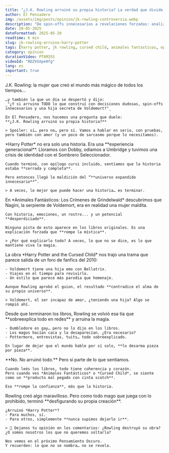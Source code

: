 ```yaml
---
title: "¿J.K. Rowling arruinó su propia historia? La verdad que divide a los fans"
author: El Pensadero
img: /assets/img/posts/opinion/jk-rowling-controversia.webp
description: "De spin-offs innecesarios a revelaciones forzadas: analizamos si la creadora de Harry Potter deshizo su propio legado… o si simplemente no supimos soltarlo."
date: 20-05-2025
dateFormatted: 2025-05-20
readtime: 6 min
slug: jk-rowling-arruino-harry-potter
tags: [harry potter, jk rowling, cursed child, animales fantasticos, opinion]
category: opinion
durationVideo: PT6M35S
videoId: "RDZVGXpe0fg"
lang: es
important: true
---
```



<Article>
  <Section title="🎬 Introducción">
    J.K. Rowling: la mujer que creó el mundo más mágico de todos los tiempos…

    …y también la que un día se despertó y dijo:
    _"¿Y si arruino TODO lo que construí con decisiones dudosas, spin-offs innecesarios y una hija secreta de Voldemort?"_

    En El Pensadero, nos hacemos una pregunta que duele:
    **¿J.K. Rowling arruinó su propia historia?**

    > Spoiler: sí… pero no… pero sí. Vamos a hablar en serio, con pruebas, pero también con amor (y un poco de sarcasmo porque lo necesitamos).

  </Section>

  <Section title="🧩 1. El legado era perfecto…">
    *Harry Potter* no era solo una historia. Era una **experiencia generacional**. Lloramos con Dobby, odiamos a Umbridge y tuvimos una crisis de identidad con el Sombrero Seleccionador.

    Cuando terminó, con epílogo cursi incluido, sentíamos que la historia estaba **cerrada y completa**.

    Pero entonces llegó la maldición del “**universo expandido innecesario**”.

    > A veces, lo mejor que puede hacer una historia… es terminar.

  </Section>

  <Section title="🐍 2. Nagini era… ¿una mujer?" imgSrc={nagini} imgAlt="Nagini como humana en Animales Fantásticos">
    En *Animales Fantásticos: Los Crímenes de Grindelwald* descubrimos que Nagini, la serpiente de Voldemort, era en realidad una mujer maldita.

    Con historia, emociones, un rostro... y un potencial **desperdiciado**.

    Ninguna pista de esto aparece en los libros originales. Es una explicación forzada que **rompe la mística**.

    > ¿Por qué explicarlo todo? A veces, lo que no se dice, es lo que mantiene viva la magia.

  </Section>

  <Section title="🎭 3. *The Cursed Child* y el fanfiction elevado" imgSrc={cursedChild} imgAlt="Cursed Child obra de teatro">
    La obra *Harry Potter and the Cursed Child* nos trajo una trama que parece salida de un foro de fanfics del 2010:

    - Voldemort tiene una hija emo con Bellatrix.
    - Viajes en el tiempo para revivirlo.
    - Un estilo que parece más parodia que homenaje.

    Aunque Rowling aprobó el guion, el resultado **contradice el alma de su propio universo**.

    > Voldemort, el ser incapaz de amar, ¿teniendo una hija? Algo se rompió ahí.

  </Section>

  <Section title="💸 4. Cuando la autora ya no entiende su propia obra" imgSrc={rowlingTweet} imgAlt="Tuit polémico de J.K. Rowling">
    Desde que terminaron los libros, Rowling se volvió esa tía que **sobreexplica todo en redes** y arruina la magia.

    - Dumbledore es gay… pero no lo dijo en los libros.
    - Los magos hacían caca y la desaparecían. ¿Era necesario?
    - Pottermore, entrevistas, tuits… todo sobreexplicado.

    En lugar de dejar que el mundo hable por sí solo, **lo desarma pieza por pieza**.

  </Section>

  <Section title="🥲 5. ¿Entonces arruinó todo?">
    **No. No arruinó todo.** Pero sí parte de lo que sentíamos.

    Cuando leés los libros, todo tiene coherencia y corazón.
    Pero cuando ves *Animales Fantásticos* o *Cursed Child*, se siente como un **producto mal pegado con cinta scotch**.

    Eso **rompe la confianza**, más que la historia.

  </Section>

  <Section title="🔥 Conclusión: ¿Y vos qué opinás?">
    Rowling creó algo maravilloso. Pero como todo mago que juega con lo prohibido, terminó **desfigurando su propia creación**.

    ¿Arruinó *Harry Potter*?
    - Para muchos, sí.
    - Para otros, simplemente **nunca supimos dejarlo ir**.

    > 💬 Dejanos tu opinión en los comentarios: ¿Rowling destruyó su obra? ¿O somos nosotros los que no queremos soltarla?

    Nos vemos en el próximo Pensamiento Oscuro.
    Y recuerden: lo que no se nombra… no se revela.

  </Section>
</Article>
